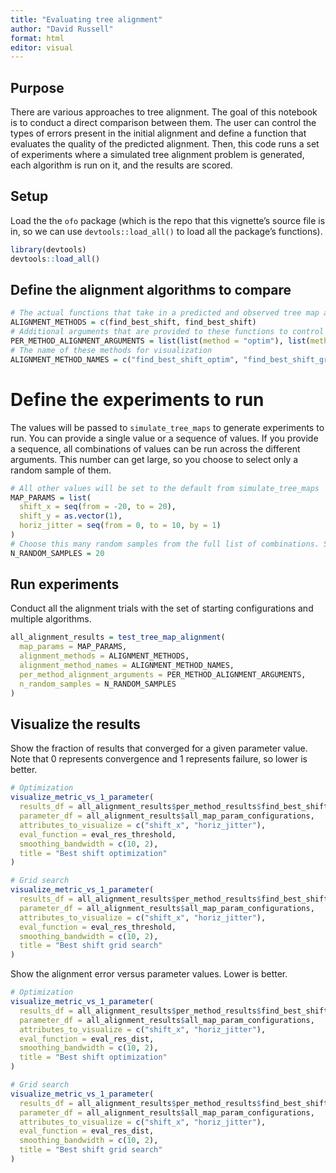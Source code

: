 ```yaml
---
title: "Evaluating tree alignment"
author: "David Russell"
format: html
editor: visual
---
```


## Purpose

There are various approaches to tree alignment. The goal of this notebook is to conduct a direct comparison between them. The user can control the types of errors present in the initial alignment and define a function that evaluates the quality of the predicted alignment. Then, this code runs a set of experiments where a simulated tree alignment problem is generated, each algorithm is run on it, and the results are scored.

## Setup

Load the the `ofo` package (which is the repo that this vignette's source file is in, so we can use `devtools::load_all()` to load all the package's functions).

```r
library(devtools)
devtools::load_all()
```

## Define the alignment algorithms to compare

```r
# The actual functions that take in a predicted and observed tree map and output a transform between them
ALIGNMENT_METHODS = c(find_best_shift, find_best_shift)
# Additional arguments that are provided to these functions to control their behavior
PER_METHOD_ALIGNMENT_ARGUMENTS = list(list(method = "optim"), list(method = "grid"))
# The name of these methods for visualization
ALIGNMENT_METHOD_NAMES = c("find_best_shift_optim", "find_best_shift_grid")
```

# Define the experiments to run

The values will be passed to `simulate_tree_maps` to generate experiments to run. You can provide a single value or a sequence of values. If you provide a sequence, all combinations of values can be run across the different arguments. This number can get large, so you choose to select only a random sample of them.

```r
# All other values will be set to the default from simulate_tree_maps
MAP_PARAMS = list(
  shift_x = seq(from = -20, to = 20),
  shift_y = as.vector(1),
  horiz_jitter = seq(from = 0, to = 10, by = 1)
)
# Choose this many random samples from the full list of combinations. Set to NULL to use all combinations.
N_RANDOM_SAMPLES = 20
```

## Run experiments

Conduct all the alignment trials with the set of starting configurations and multiple algorithms.

```r
all_alignment_results = test_tree_map_alignment(
  map_params = MAP_PARAMS,
  alignment_methods = ALIGNMENT_METHODS,
  alignment_method_names = ALIGNMENT_METHOD_NAMES,
  per_method_alignment_arguments = PER_METHOD_ALIGNMENT_ARGUMENTS,
  n_random_samples = N_RANDOM_SAMPLES
)
```

## Visualize the results

Show the fraction of results that converged for a given parameter value. Note that 0 represents convergence and 1 represents failure, so lower is better.

```r
# Optimization
visualize_metric_vs_1_parameter(
  results_df = all_alignment_results$per_method_results$find_best_shift_optim,
  parameter_df = all_alignment_results$all_map_param_configurations,
  attributes_to_visualize = c("shift_x", "horiz_jitter"),
  eval_function = eval_res_threshold,
  smoothing_bandwidth = c(10, 2),
  title = "Best shift optimization"
)

# Grid search
visualize_metric_vs_1_parameter(
  results_df = all_alignment_results$per_method_results$find_best_shift_grid,
  parameter_df = all_alignment_results$all_map_param_configurations,
  attributes_to_visualize = c("shift_x", "horiz_jitter"),
  eval_function = eval_res_threshold,
  smoothing_bandwidth = c(10, 2),
  title = "Best shift grid search"
)
```

Show the alignment error versus parameter values. Lower is better.

```r
# Optimization
visualize_metric_vs_1_parameter(
  results_df = all_alignment_results$per_method_results$find_best_shift_optim,
  parameter_df = all_alignment_results$all_map_param_configurations,
  attributes_to_visualize = c("shift_x", "horiz_jitter"),
  eval_function = eval_res_dist,
  smoothing_bandwidth = c(10, 2),
  title = "Best shift optimization"
)

# Grid search
visualize_metric_vs_1_parameter(
  results_df = all_alignment_results$per_method_results$find_best_shift_grid,
  parameter_df = all_alignment_results$all_map_param_configurations,
  attributes_to_visualize = c("shift_x", "horiz_jitter"),
  eval_function = eval_res_dist,
  smoothing_bandwidth = c(10, 2),
  title = "Best shift grid search"
)
```
